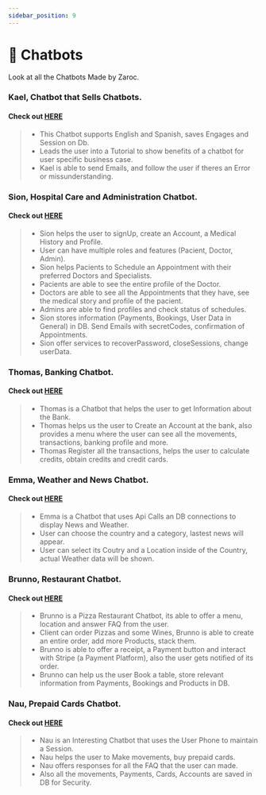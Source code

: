 ```yaml
---
sidebar_position: 9
---
```


# 🤖 Chatbots


Look at all the Chatbots Made by Zaroc.

<Tabs>
<TabItem value="Web" label="Web">

### Kael, Chatbot that Sells Chatbots.

#### Check out [**HERE**](https://mizar-contasti.github.io/Kael/)

> - This Chatbot supports English and Spanish, saves Engages and Session on Db.
> - Leads the user into a Tutorial to show benefits of a chatbot for user specific business case.
> - Kael is able to send Emails, and follow the user if theres an Error or missunderstanding.

### Sion, Hospital Care and Administration Chatbot.

#### Check out [**HERE**](https://mizar-contasti.github.io/-Sion/)

> - Sion helps the user to signUp, create an Account, a Medical History and Profile.
> - User can have multiple roles and features (Pacient, Doctor, Admin).
> - Sion helps Pacients to Schedule an Appointment with their preferred Doctors and Specialists.
> - Pacients are able to see the entire profile of the Doctor.
> - Doctors are able to see all the Appointments that they have, see the medical story and profile of the pacient.
> - Admins are able to find profiles and check status of schedules.
> - Sion stores information (Payments, Bookings, User Data in General) in DB. Send Emails with secretCodes, confirmation of Appointments.
> - Sion offer services to recoverPassword, closeSessions, change userData.

### Thomas, Banking Chatbot.

#### Check out [**HERE**](https://misaelbastidas.github.io/Thomas/)

> - Thomas is a Chatbot that helps the user to get Information about the Bank.
> - Thomas helps us the user to Create an Account at the bank, also provides a menu where the user can see all the movements, transactions, banking profile and more.
> - Thomas Register all the transactions, helps the user to calculate credits, obtain credits and credit cards.

</TabItem>
<TabItem value="webApp" label="WebApp">

### Emma, Weather and News Chatbot.

#### Check out [**HERE**](https://mizar-contasti.github.io/Emma/)

> - Emma is a Chatbot that uses Api Calls an DB connections to display News and Weather.
> - User can choose the country and a category, lastest news will appear.
> - User can select its Coutry and a Location inside of the Country, actual Weather data will be shown.

</TabItem>

<TabItem value="facebook" label="Facebook Messenger">

### Brunno, Restaurant Chatbot.

#### Check out [**HERE**](https://www.facebook.com/CodexCeleste)

> - Brunno is a Pizza Restaurant Chatbot, its able to offer a menu, location and answer FAQ from the user.
> - Client can order Pizzas and some Wines, Brunno is able to create an entire order, add more Products, stack them.
> - Brunno is able to offer a receipt, a Payment button and interact with Stripe (a Payment Platform), also the user gets notified of its order.
> - Brunno can help us the user Book a table, store relevant information from Payments, Bookings and Products in DB.

</TabItem>

<TabItem value="whatsApp" label="WhatsApp">

### Nau, Prepaid Cards Chatbot.

#### Check out [**HERE**](https://api.whatsapp.com/send/?phone=525586179277=&text=Hey)

> - Nau is an Interesting Chatbot that uses the User Phone to maintain a Session.
> - Nau helps the user to Make movements, buy prepaid cards.
> - Nau offers responses for all the FAQ that the user can made.
> - Also all the movements, Payments, Cards, Accounts are saved in DB for Security.

</TabItem>

</Tabs>
